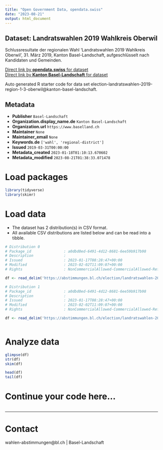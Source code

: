 ```yaml
---
title: "Open Government Data, opendata.swiss"
date: "2023-08-21"
output: html_document
---
```


## Dataset: Landratswahlen 2019 Wahlkreis Oberwil

Schlussresultate der regionalen Wahl 'Landratswahlen 2019 Wahlkreis Oberwil', 31. März 2019, Kanton Basel-Landschaft, aufgeschlüsselt nach Kandidaten und Gemeinden.

[Direct link by **opendata.swiss** for dataset](https://opendata.swiss/de/dataset/landratswahlen-2019-wahlkreis-oberwil)<br>
[Direct link by **Kanton Basel-Landschaft** for dataset](https://abstimmungen.bl.ch/election/landratswahlen-2019-region-1-3-oberwil/data)

Auto generated R starter code for data set election-landratswahlen-2019-region-1-3-oberwil@kanton-basel-landschaft.

## Metadata

- **Publisher** `Basel-Landschaft`
- **Organization.display_name.de** `Kanton Basel-Landschaft`
- **Organization.url** `https://www.baselland.ch`
- **Maintainer** `None`
- **Maintainer_email** `None`
- **Keywords.de** `['wahl', 'regional-district']`
- **Issued** `2019-03-31T00:00:00`
- **Metadata_created** `2023-01-18T01:10:13.670602`
- **Metadata_modified** `2023-08-21T01:38:33.071478`


# Load packages

```r

library(tidyverse)
library(skimr)

```

# Load data

-   The dataset has 2 distribution(s) in CSV format.
-   All available CSV distributions are listed below and can be read into a tibble.

```r

# Distribution 0
# Package_id               : a0dbd0ed-6491-4d12-8681-6ee59b917b98
# Description              : 
# Issued                   : 2023-01-17T08:28:47+00:00
# Modified                 : 2023-02-02T11:09:07+00:00
# Rights                   : NonCommercialAllowed-CommercialAllowed-ReferenceRequired

df <- read_delim('https://abstimmungen.bl.ch/election/landratswahlen-2019-region-1-3-oberwil/data-parties-csv')

# Distribution 1
# Package_id               : a0dbd0ed-6491-4d12-8681-6ee59b917b98
# Description              : 
# Issued                   : 2023-01-17T08:28:47+00:00
# Modified                 : 2023-02-02T11:09:07+00:00
# Rights                   : NonCommercialAllowed-CommercialAllowed-ReferenceRequired

df <- read_delim('https://abstimmungen.bl.ch/election/landratswahlen-2019-region-1-3-oberwil/data-csv')



```

# Analyze data

```r

glimpse(df)
str(df)
skim(df)

head(df)
tail(df)

```

# Continue your code here...

```r

```

------------------------------------------------------------------------

# Contact

wahlen-abstimmungen@bl.ch | Basel-Landschaft
